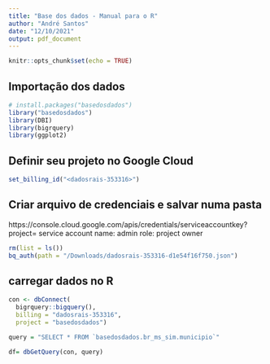 ---
title: "Base dos dados - Manual para o R"
author: "André Santos"
date: "12/10/2021"
output: pdf_document
---

```{r setup, include=FALSE}
knitr::opts_chunk$set(echo = TRUE)
```

## Importação dos dados

```{r, message=FALSE, warning=FALSE}
# install.packages("basedosdados")
library("basedosdados")
library(DBI)
library(bigrquery)
library(ggplot2)
```

## Definir seu projeto no Google Cloud

```{r, message=FALSE, warning=FALSE}
set_billing_id("<dadosrais-353316>")
```

## Criar arquivo de credenciais e salvar numa pasta
 https://console.cloud.google.com/apis/credentials/serviceaccountkey?project=<project_id>
 service account name: admin
 role: project owner

```{r, message=FALSE, warning=FALSE}
rm(list = ls())
bq_auth(path = "/Downloads/dadosrais-353316-d1e54f16f750.json")
```

## carregar dados no R

```{r, message=FALSE, warning=FALSE}
con <- dbConnect(
  bigrquery::bigquery(),
  billing = "dadosrais-353316",
  project = "basedosdados")
```

```{r, message=FALSE, warning=FALSE}
query = "SELECT * FROM `basedosdados.br_ms_sim.municipio`"

df= dbGetQuery(con, query)
```